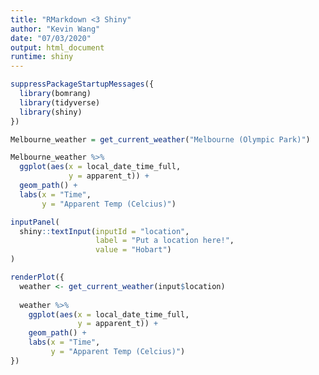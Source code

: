 ```yaml
---
title: "RMarkdown <3 Shiny"
author: "Kevin Wang"
date: "07/03/2020"
output: html_document
runtime: shiny
---
```


```r
suppressPackageStartupMessages({
  library(bomrang)
  library(tidyverse)
  library(shiny)
})
```


```r
Melbourne_weather = get_current_weather("Melbourne (Olympic Park)")

Melbourne_weather %>% 
  ggplot(aes(x = local_date_time_full,
             y = apparent_t)) +
  geom_path() +
  labs(x = "Time", 
       y = "Apparent Temp (Celcius)")
```



```r
inputPanel(
  shiny::textInput(inputId = "location",
                   label = "Put a location here!",
                   value = "Hobart")
)

renderPlot({
  weather <- get_current_weather(input$location)
  
  weather %>% 
    ggplot(aes(x = local_date_time_full,
               y = apparent_t)) +
    geom_path() +
    labs(x = "Time", 
         y = "Apparent Temp (Celcius)")
})
```